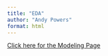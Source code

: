 ```yaml
---
title: "EDA"
author: "Andy Powers"
format: html
---
```








[Click here for the Modeling Page](Modeling.html)